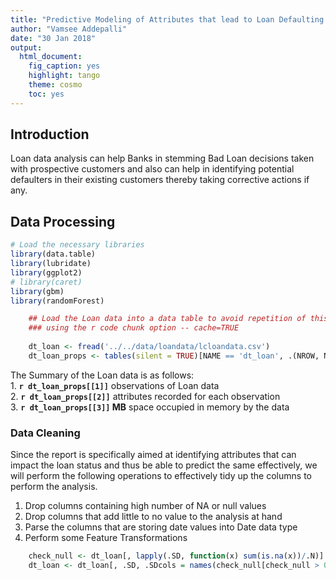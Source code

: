 ```yaml
---
title: "Predictive Modeling of Attributes that lead to Loan Defaulting "
author: "Vamsee Addepalli"
date: "30 Jan 2018"
output: 
  html_document: 
    fig_caption: yes
    highlight: tango
    theme: cosmo
    toc: yes
---
```


## Introduction

Loan data analysis can help Banks in stemming Bad Loan decisions taken with prospective customers and also can help in identifying potential defaulters in their existing customers thereby taking corrective actions if any.

## Data Processing

``` r
# Load the necessary libraries
library(data.table)
library(lubridate)
library(ggplot2)
# library(caret)
library(gbm)
library(randomForest)
```

```r
    ## Load the Loan data into a data table to avoid repetition of this task, 
    ### using the r code chunk option -- cache=TRUE
    
    dt_loan <- fread('../../data/loandata/lcloandata.csv')
    dt_loan_props <- tables(silent = TRUE)[NAME == 'dt_loan', .(NROW, NCOL, MB)]

```
    
The Summary of the Loan data is as follows:  
1. **`r dt_loan_props[[1]]`** observations of Loan data   
2. __`r dt_loan_props[[2]]`__ attributes recorded for each observation    
3. **`r dt_loan_props[[3]]` MB** space occupied in memory by the data     

### Data Cleaning

Since the report is specifically aimed at identifying attributes that can impact the loan status and thus be able to predict the same effectively, we will perform the following operations to effectively tidy up the columns to perform the analysis.     

1. Drop columns containing high number of NA or null values     
2. Drop columns that add little to no value to the analysis at hand   
3. Parse the columns that are storing date values into Date data type       
4. Perform some Feature Transformations     

``` r
    check_null <- dt_loan[, lapply(.SD, function(x) sum(is.na(x))/.N)]
    dt_loan <- dt_loan[, .SD, .SDcols = names(check_null[check_null > 0.6])]

```


<!-- ## Results -->

<!-- The provided data has been collated STATE wise across all United States for each Event type. -->
<!-- The following sub-sections illustrate the event wise impact on population health and economic conditions. -->

<!-- ### Impact of Various Events on Population Health -->

<!-- The below table shows the events having maximum impact on population health state-wise.  -->

<!-- ``` {r hlt_res_1} -->
<!--     df <- as.data.frame(hlt_imp_top %>% -->
<!--                           arrange(desc(tot_hlt_imp)) -->
<!--     ) -->
<!--     df -->

<!-- ``` -->

<!-- A general summary of the data shows that the following events have the maximum effect on population health across United States. The figure represents the event that causes maximum health impact across all states of United States. -->

<!-- ``` {r, fig.width=10} -->
<!--     max_hlt_evt -->

<!--     xyplot(tot_hlt_imp ~ STATE | EVTYPE, -->
<!--            type="l",  -->
<!--            data = hlt_imp_max_evt_dt,  -->
<!--            layout=c(1,3), -->
<!--            main = "Impact of the event that causes maximum health impact  -->
<!--                         across various states ", -->
<!--            ylab = "Total number of injuries/fatalities reported", -->
<!--            xlab = "States", -->
<!--            scales=list(x=list(rot=45)) -->
<!--            ) -->
<!-- ``` -->

<!-- ### Impact of Various Events on Economy -->

<!-- The below table shows the events having maximum economic impact state-wise -->

<!-- ``` {r eco_res_1} -->
<!--     df <- as.data.frame(eco_imp_top %>% -->
<!--                           arrange(desc(tot_eco_dmg)) -->
<!--     ) -->
<!--     df -->
<!-- ``` -->

<!-- A general summary of the data shows that the following events have the maximum effect on population health across United States. The figure represents the event that causes maximum health impact across all states of United States. -->

<!-- ``` {r, fig.width=10} -->
<!--     max_eco_evt -->

<!--     xyplot(tot_eco_dmg ~ STATE | EVTYPE, -->
<!--            type="l",  -->
<!--            data = eco_imp_max_evt_dt,  -->
<!--            layout=c(1,3), -->
<!--            main = "Impact of the event that causes maximum economic damage across various states ", -->
<!--            ylab = "Gross Dollar value of crop/property damages", -->
<!--            xlab = "States", -->
<!--            scales=list(x=list(rot=45)) -->
<!--            ) -->
<!-- ``` -->